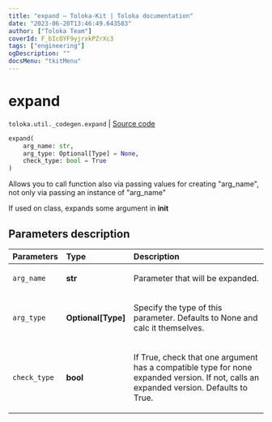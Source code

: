 ```yaml
---
title: "expand — Toloka-Kit | Toloka documentation"
date: "2023-06-20T13:46:49.643583"
author: ["Toloka Team"]
coverId: F_bIcOYF9yjrxkPZrXc3
tags: ["engineering"]
ogDescription: ""
docsMenu: "tkitMenu"
---
```


# expand

`toloka.util._codegen.expand` | [Source code](https://github.com/Toloka/toloka-kit/blob/v1.2.0/src/util/_codegen.py#L279)

```python
expand(
    arg_name: str,
    arg_type: Optional[Type] = None,
    check_type: bool = True
)
```

Allows you to call function also via passing values for creating "arg_name", not only via passing an instance of "arg_name"

If used on class, expands some argument in __init__

## Parameters description

| Parameters | Type | Description |
| :----------| :----| :-----------|
`arg_name`|**str**|<p>Parameter that will be expanded.</p>
`arg_type`|**Optional\[Type\]**|<p>Specify the type of this parameter. Defaults to None and calc it themselves.</p>
`check_type`|**bool**|<p>If True, check that one argument has a compatible type for none expanded version. If not, calls an expanded version. Defaults to True.</p>